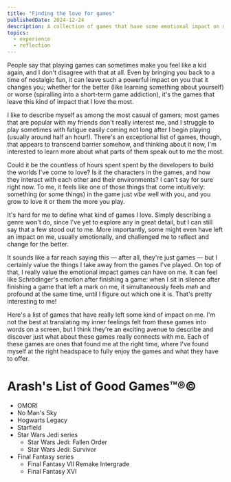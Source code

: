 ```yaml
---
title: "Finding the love for games"
publishedDate: 2024-12-24
description: A collection of games that have some emotional impact on me, along with what I feel about games and how I explore them.
topics:
  - experience
  - reflection
---
```


People say that playing games can sometimes make you feel like a kid again, and I don't disagree with that at all. Even by bringing you back to a time of nostalgic fun, it can leave such a powerful impact on you that it changes you; whether for the better (like learning something about yourself) or worse (spiralling into a short-term game addiction), it's the games that leave this kind of impact that I love the most.

I like to describe myself as among the most casual of gamers; most games that are popular with my friends don't really interest me, and I struggle to play sometimes with fatigue easily coming not long after I begin playing (usually around half an hour!). There's an exceptional list of games, though, that appears to transcend barrier somehow, and thinking about it now, I'm interested to learn more about what parts of them speak out to me the most.

Could it be the countless of hours spent spent by the developers to build the worlds I've come to love? Is it the characters in the games, and how they interact with each other and their environments? I can't say for sure right now. To me, it feels like one of those things that come intuitively: something (or some things) in the game just _vibe_ well with you, and you grow to love it or them the more you play.

It's hard for me to define what kind of games I love. Simply describing a genre won't do, since I've yet to explore any in great detail, but I can still say that a few stood out to me. More importantly, some might even have left an impact on me, usually emotionally, and challenged me to reflect and change for the better.

It sounds like a far reach saying this — after all, they're just games — but I certainly value the things I take away from the games I've played. On top of that, I really value the emotional impact games can have on me. It can feel like Schrödinger's emotion after finishing a game: when I sit in silence after finishing a game that left a mark on me, it simultaneously feels _meh_ and profound at the same time, until I figure out which one it is. That's pretty interesting to me!

Here's a list of games that have really left some kind of impact on me. I'm not the best at translating my inner feelings felt from these games into words on a screen, but I think they're an exciting avenue to describe and discover just what about these games really connects with me. Each of these games are ones that found me at the right time, where I've found myself at the right headspace to fully enjoy the games and what they have to offer.

# Arash's List of Good Games™️®️©️

- OMORI
- No Man's Sky
- Hogwarts Legacy
- Starfield
- Star Wars Jedi series
  - Star Wars Jedi: Fallen Order
  - Star Wars Jedi: Survivor
- Final Fantasy series
  - Final Fantasy VII Remake Intergrade
  - Final Fantasy XVI
